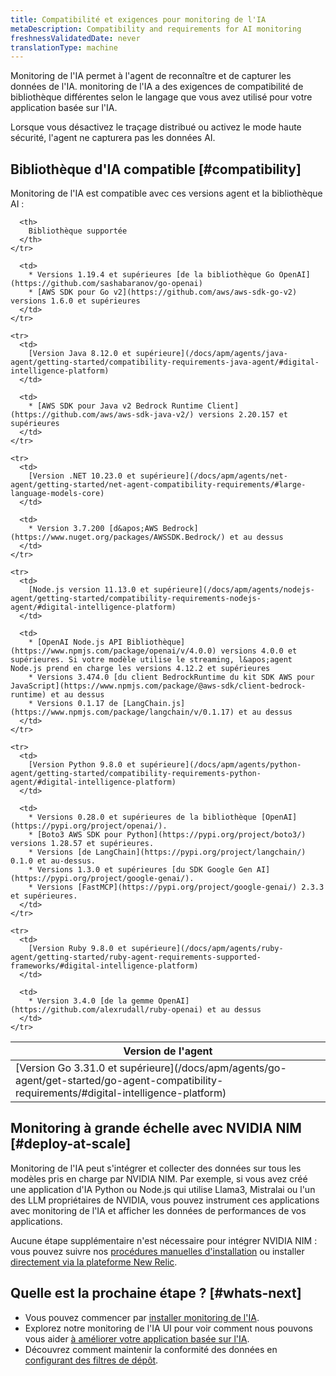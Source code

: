 ```yaml
---
title: Compatibilité et exigences pour monitoring de l'IA
metaDescription: Compatibility and requirements for AI monitoring
freshnessValidatedDate: never
translationType: machine
---
```


Monitoring de l&apos;IA permet à l&apos;agent de reconnaître et de capturer les données de l&apos;IA. monitoring de l&apos;IA a des exigences de compatibilité de bibliothèque différentes selon le langage que vous avez utilisé pour votre application basée sur l&apos;IA.

Lorsque vous désactivez le traçage distribué ou activez le mode haute sécurité, l&apos;agent ne capturera pas les données AI.

## Bibliothèque d&apos;IA compatible [#compatibility]

Monitoring de l&apos;IA est compatible avec ces versions agent et la bibliothèque AI :

<table>
  <thead>
    <tr>
      <th>
        Version de l&apos;agent
      </th>

      <th>
        Bibliothèque supportée
      </th>
    </tr>
  </thead>

  <tbody>
    <tr>
      <td>
        [Version Go 3.31.0 et supérieure](/docs/apm/agents/go-agent/get-started/go-agent-compatibility-requirements/#digital-intelligence-platform)
      </td>

      <td>
        * Versions 1.19.4 et supérieures [de la bibliothèque Go OpenAI](https://github.com/sashabaranov/go-openai)
        * [AWS SDK pour Go v2](https://github.com/aws/aws-sdk-go-v2) versions 1.6.0 et supérieures
      </td>
    </tr>

    <tr>
      <td>
        [Version Java 8.12.0 et supérieure](/docs/apm/agents/java-agent/getting-started/compatibility-requirements-java-agent/#digital-intelligence-platform)
      </td>

      <td>
        * [AWS SDK pour Java v2 Bedrock Runtime Client](https://github.com/aws/aws-sdk-java-v2/) versions 2.20.157 et supérieures
      </td>
    </tr>

    <tr>
      <td>
        [Version .NET 10.23.0 et supérieure](/docs/apm/agents/net-agent/getting-started/net-agent-compatibility-requirements/#large-language-models-core)
      </td>

      <td>
        * Version 3.7.200 [d&apos;AWS Bedrock](https://www.nuget.org/packages/AWSSDK.Bedrock/) et au dessus
      </td>
    </tr>

    <tr>
      <td>
        [Node.js version 11.13.0 et supérieure](/docs/apm/agents/nodejs-agent/getting-started/compatibility-requirements-nodejs-agent/#digital-intelligence-platform)
      </td>

      <td>
        * [OpenAI Node.js API Bibliothèque](https://www.npmjs.com/package/openai/v/4.0.0) versions 4.0.0 et supérieures. Si votre modèle utilise le streaming, l&apos;agent Node.js prend en charge les versions 4.12.2 et supérieures
        * Versions 3.474.0 [du client BedrockRuntime du kit SDK AWS pour JavaScript](https://www.npmjs.com/package/@aws-sdk/client-bedrock-runtime) et au dessus
        * Versions 0.1.17 de [LangChain.js](https://www.npmjs.com/package/langchain/v/0.1.17) et au dessus
      </td>
    </tr>

    <tr>
      <td>
        [Version Python 9.8.0 et supérieure](/docs/apm/agents/python-agent/getting-started/compatibility-requirements-python-agent/#digital-intelligence-platform)
      </td>

      <td>
        * Versions 0.28.0 et supérieures de la bibliothèque [OpenAI](https://pypi.org/project/openai/).
        * [Boto3 AWS SDK pour Python](https://pypi.org/project/boto3/) versions 1.28.57 et supérieures.
        * Versions [de LangChain](https://pypi.org/project/langchain/) 0.1.0 et au-dessus.
        * Versions 1.3.0 et supérieures [du SDK Google Gen AI](https://pypi.org/project/google-genai/).
        * Versions [FastMCP](https://pypi.org/project/google-genai/) 2.3.3 et supérieures.
      </td>
    </tr>

    <tr>
      <td>
        [Version Ruby 9.8.0 et supérieure](/docs/apm/agents/ruby-agent/getting-started/ruby-agent-requirements-supported-frameworks/#digital-intelligence-platform)
      </td>

      <td>
        * Version 3.4.0 [de la gemme OpenAI](https://github.com/alexrudall/ruby-openai) et au dessus
      </td>
    </tr>
  </tbody>
</table>

## Monitoring à grande échelle avec NVIDIA NIM [#deploy-at-scale]

Monitoring de l&apos;IA peut s&apos;intégrer et collecter des données sur tous les modèles pris en charge par NVIDIA NIM. Par exemple, si vous avez créé une application d&apos;IA Python ou Node.js qui utilise Llama3, Mistralai ou l&apos;un des LLM propriétaires de NVIDIA, vous pouvez instrument ces applications avec monitoring de l&apos;IA et afficher les données de performances de vos applications.

Aucune étape supplémentaire n&apos;est nécessaire pour intégrer NVIDIA NIM : vous pouvez suivre nos [procédures manuelles d&apos;installation](/install/ai-monitoring) ou installer [directement via la plateforme New Relic](https://onenr.io/0VRVNLqavRa).

## Quelle est la prochaine étape ? [#whats-next]

* Vous pouvez commencer par [installer monitoring de l&apos;IA](/install/ai-monitoring).
* Explorez notre monitoring de l&apos;IA UI pour voir comment nous pouvons vous aider [à améliorer votre application basée sur l&apos;IA](/docs/ai-monitoring/view-ai-data).
* Découvrez comment maintenir la conformité des données en [configurant des filtres de dépôt](/docs/ai-monitoring/drop-sensitive-data).
